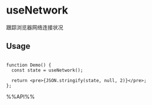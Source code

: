 # useNetwork

跟踪浏览器网络连接状况

## Usage

```tsx live

function Demo() {
  const state = useNetwork();

  return <pre>{JSON.stringify(state, null, 2)}</pre>;
};

```

%%API%%